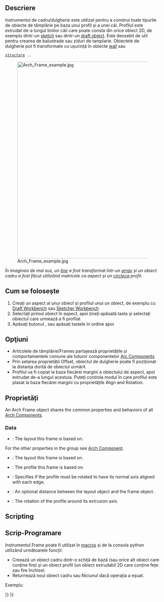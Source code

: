 <languages/>

<div class="mw-translate-fuzzy">
{{docnav/ro|[[Arch_Nest|Nest]]|[[Arch_Fence|Fence]]|[[Arch_Workbench/ro|Arch]]|IconL=Arch_Nest.svg |IconC=Workbench_Arch.svg |IconR=Arch_Fence.svg}}
</div>

{{VeryImportantMessage|THIS COMMAND IS PART OF THE INTEGRATED [[BIM_Workbench|BIM WORKBENCH]] IN V1.0<br>
This page has been updated for that version.}}

<div class="mw-translate-fuzzy">
{{GuiCommand/ro
|Name=Arch Frame
|MenuLocation=Arch → Frame
|Workbenches=[[Arch_Workbench|Arch]]
|Shortcut={{KEY|F}} {{KEY|R}}
|SeeAlso=[[Arch Wall]], [[Arch Structure]]
}}
</div>

<span id="Description"></span>
==Descriere==

<div class="mw-translate-fuzzy">
Instrumentul de cadru/dulgherie este utilizat pentru a construi toate tipurile de obiecte de tâmplărie pe baza unui profil și a unei căi. Profilul este extrudat de-a lungul liniilor căii care poate consta din orice obiect 2D, de exemplu dintr-un [[Sketcher_Workbench/it|sketch]] sau dintr-un [[Draft_Workbench|draft object]]. Este deosebit de util pentru crearea de balustrade sau ziduri de tamplarie. Obiectele de dulgherie pot fi transformate cu ușurință în obiecte [[Arch_Wall|wall]] sau
 [[Arch_Structure|structure]] ..
</div>

[[Image:Arch Frame example.jpg|640px]]
<div class="mw-translate-fuzzy">
''În imaginea de mai sus, un [[Draft Line|line]] a fost transformat într-un [[Draft Array|array]] și un obiect cadru a fost făcut utilizând matricele ca aspect și un [[Draft Circle|circle]]ca profil.''
</div>

<span id="Usage"></span>
<div class="mw-translate-fuzzy">
== Cum se folosește ==
</div>

<div class="mw-translate-fuzzy">
# Creați un aspect al unui obiect și profilul unui un obiect, de exemplu cu  [[Draft Workbench]]  sau [[Sketcher Workbench]]
# Selectați primul obiect în aspect, apoi țineți apăsată tasta {{KEY | CTRL}} și selectați obiectul care urmează a fi profilat
# Apăsați butonul {{KEY|[[Image:Arch Frame.png|16px]] [[Arch Frame]]}}, sau apăsați tastele în ordine {{KEY|F}} apoi {{KEY|R}}
</div>

<span id="Options"></span>
== Opţiuni ==

<div class="mw-translate-fuzzy">
*  Articolele de tâmplărie/Frames partajează proprietățile și comportamentele comune ale tuturor componentelor [[Arch Component | Arc Components]]
* Prin setarea proprietății Offset, obiectul de dulgherie poate fi poziționat la distanța dorită de obiectul urmărit.
* Profilul va fi copiat la baza fiecărei margini a obiectului de aspect, apoi extrudat de-a lungul acestuia. Puteți controla modul în care profilul este plasat la baza fiecărei margini cu proprietățile Align and Rotation.
</div>

<span id="Properties"></span>
==Proprietăți==

An Arch Frame object shares the common properties and behaviors of all [[Arch_Component|Arch Components]].

===Data===

{{TitleProperty|Component}}

* {{PropertyData|Base|Link}}: The layout this frame is based on.

For the other properties in the group see [[Arch_Component#Properties|Arch Component]].

{{TitleProperty|Frame}}

<div class="mw-translate-fuzzy">
* {{PropertyData|Base}}: The layout this frame is based on.
* {{PropertyData|Profile}}: The profile this frame is based on.
* {{PropertyData|Align}}: Specifies if the profile must be rotated to have its normal axis aligned with each edge.
* {{PropertyData|Offset}}: An optional distance between the layout object and the frame object.
* {{PropertyData|Rotation}}: The rotation of the profile around its extrusion axis.
</div>

==Scripting==

<div class="mw-translate-fuzzy">
== Scrip-Programare ==
</div>

<div class="mw-translate-fuzzy">
Instrumentul Frame poate fi utilizat în [[macros]] și de la consola python utilizând următoarele funcții:
</div>

{{Code|code=
Frame = makeFrame(baseobj, profile)
}}

<div class="mw-translate-fuzzy">
* Creează un obiect cadru dintr-o schiță de bază (sau orice alt obiect care conține fire) și un obiect profil (un obiect extrudabil 2D care conține fețe sau fire închise)
* Returnează noul obiect cadru sau Niciunul dacă operația a eșuat.
</div>

Exempluː

{{Code|code=
import Draft, Arch

Line = Draft.makeLine(FreeCAD.Vector(0, 0, 0), FreeCAD.Vector(0, 0, 2000))
baseobj = Draft.makeArray(Line, FreeCAD.Vector(1000, 0, 0), FreeCAD.Vector(0, 1, 0), 6, 1)

profile = Draft.makeCircle(200)
Frame = Arch.makeFrame(baseobj, profile)
FreeCAD.ActiveDocument.recompute()
}}


<div class="mw-translate-fuzzy">
{{docnav/ro|[[Arch_Nest|Nest]]|[[Arch_Fence|Fence]]|[[Arch_Workbench|Arch]]|IconL=Arch_Nest.svg |IconC=Workbench_Arch.svg |IconR=Arch_Fence.svg}}
</div>

{{BIM_Tools_navi{{#translation:}}}}
{{Userdocnavi{{#translation:}}}}
